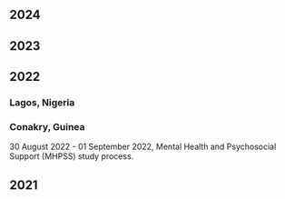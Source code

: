 ## 2024




## 2023




## 2022

### Lagos, Nigeria

### Conakry, Guinea

30 August 2022 - 01 September 2022, Mental Health and Psychosocial
Support (MHPSS) study process.

## 2021
